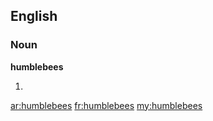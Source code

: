 ==English==

===Noun===
'''humblebees'''

# {{plural of|[[humblebee]]}}

[[ar:humblebees]]
[[fr:humblebees]]
[[my:humblebees]]